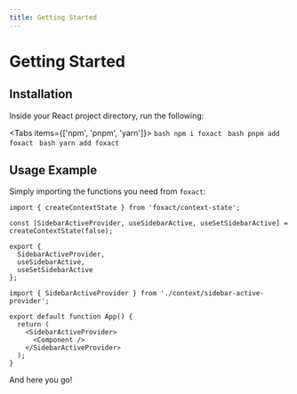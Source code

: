 ```yaml
---
title: Getting Started
---
```



# Getting Started

## Installation

Inside your React project directory, run the following:

<Tabs items={['npm', 'pnpm', 'yarn']}>
  <Tab>
    ```bash
    npm i foxact
    ```
  </Tab>
  <Tab>
    ```bash
    pnpm add foxact
    ```
  </Tab>
  <Tab>
    ```bash
    yarn add foxact
    ```
  </Tab>
</Tabs>

## Usage Example

Simply importing the functions you need from `foxact`:

```tsx filename="src/context/sidebar-active-provider.tsx" copy
import { createContextState } from 'foxact/context-state';

const [SidebarActiveProvider, useSidebarActive, useSetSidebarActive] = createContextState(false);

export {
  SidebarActiveProvider,
  useSidebarActive,
  useSetSidebarActive
};
```

```tsx filename="src/App.tsx" copy
import { SidebarActiveProvider } from './context/sidebar-active-provider';

export default function App() {
  return (
    <SidebarActiveProvider>
      <Component />
    </SidebarActiveProvider>
  );
}
```

And here you go!
